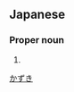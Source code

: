 ==Japanese==
{{ja-kanjitab|和|樹}}

===Proper noun===
{{ja-pos|proper|かずき}}

# {{given name|male|lang=ja}}

[[Category:Japanese male given names|かずき]]